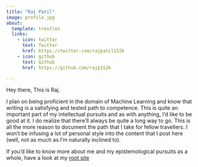 ```yaml
---
title: "Raj Patil"
image: profile.jpg
about:
  template: trestles
  links:
    - icon: twitter
      text: Twitter
      href: https://twitter.com/rajpatil152k
    - icon: github
      text: Github
      href: https://github.com/rajp152k

---
```


Hey there, This is Raj.   


I plan on being proficient in the domain of Machine Learning and know that writing is a satisfying and tested path to competence. This is quite an important part of my intellectual pursuits and as with anything, I'd like to be good at it. I do realize that there'll always be quite a long way to go. This is all the more reason to document the path that I take for fellow travellers. I won't be infusing a lot of personal style into the content that I post here (well, not as much as I'm naturally inclined to).


If you'd like to know more about me and my epistemological pursuits as a whole, have a look at my [root site](https://rajpatil.dev)

